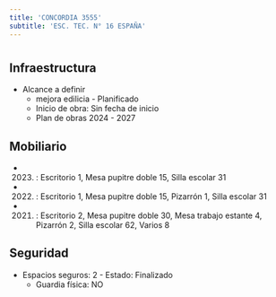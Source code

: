 ```yaml
---
title: 'CONCORDIA 3555'
subtitle: 'ESC. TEC. N° 16 ESPAÑA'
---
```


#
## Infraestructura

* Alcance a definir 
    + mejora edilicia - Planificado 
    + Inicio de obra: Sin fecha de inicio 
    + Plan de obras 2024 - 2027 






## Mobiliario

*  (2023) : Escritorio 1, Mesa pupitre doble 15, Silla escolar 31 

*  (2022) : Escritorio 1, Mesa pupitre doble 15, Pizarrón 1, Silla escolar 31 

*  (2021) : Escritorio 2, Mesa pupitre doble 30, Mesa trabajo estante 4, Pizarrón 2, Silla escolar 62, Varios 8 





## Seguridad

*  Espacios seguros: 2 - Estado: Finalizado 
    + Guardia física: NO



